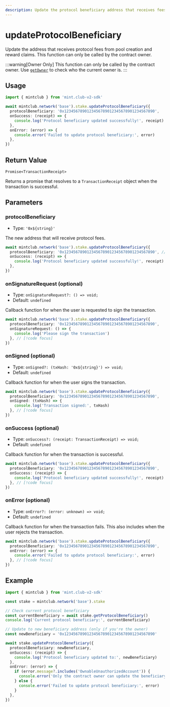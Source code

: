 ```yaml
---
description: Update the protocol beneficiary address that receives fees
---
```


# updateProtocolBeneficiary

Update the address that receives protocol fees from pool creation and reward claims. This function can only be called by the contract owner.

:::warning[Owner Only]
This function can only be called by the contract owner. Use [`getOwner`](/docs/sdk/stake/getOwner) to check who the current owner is.
:::

## Usage

```ts twoslash [example.ts]
import { mintclub } from 'mint.club-v2-sdk'

await mintclub.network('base').stake.updateProtocolBeneficiary({
  protocolBeneficiary: '0x1234567890123456789012345678901234567890',
  onSuccess: (receipt) => {
    console.log('Protocol beneficiary updated successfully!', receipt)
  },
  onError: (error) => {
    console.error('Failed to update protocol beneficiary:', error)
  },
})
```

## Return Value

`Promise<TransactionReceipt>`

Returns a promise that resolves to a `TransactionReceipt` object when the transaction is successful.

## Parameters

### protocolBeneficiary

- Type: `'0x${string}'`

The new address that will receive protocol fees.

```ts
await mintclub.network('base').stake.updateProtocolBeneficiary({
  protocolBeneficiary: '0x1234567890123456789012345678901234567890', // [!code focus]
  onSuccess: (receipt) => {
    console.log('Protocol beneficiary updated successfully!', receipt)
  },
})
```

### onSignatureRequest (optional)

- Type: `onSignatureRequest?: () => void;`
- Default: `undefined`

Callback function for when the user is requested to sign the transaction.

```ts
await mintclub.network('base').stake.updateProtocolBeneficiary({
  protocolBeneficiary: '0x1234567890123456789012345678901234567890',
  onSignatureRequest: () => {
    console.log('Please sign the transaction')
  }, // [!code focus]
})
```

### onSigned (optional)

- Type: `onSigned?: (txHash: '0x${string}') => void;`
- Default: `undefined`

Callback function for when the user signs the transaction.

```ts
await mintclub.network('base').stake.updateProtocolBeneficiary({
  protocolBeneficiary: '0x1234567890123456789012345678901234567890',
  onSigned: (txHash) => {
    console.log('Transaction signed:', txHash)
  }, // [!code focus]
})
```

### onSuccess (optional)

- Type: `onSuccess?: (receipt: TransactionReceipt) => void;`
- Default: `undefined`

Callback function for when the transaction is successful.

```ts
await mintclub.network('base').stake.updateProtocolBeneficiary({
  protocolBeneficiary: '0x1234567890123456789012345678901234567890',
  onSuccess: (receipt) => {
    console.log('Protocol beneficiary updated successfully!', receipt)
  }, // [!code focus]
})
```

### onError (optional)

- Type: `onError?: (error: unknown) => void;`
- Default: `undefined`

Callback function for when the transaction fails. This also includes when the user rejects the transaction.

```ts
await mintclub.network('base').stake.updateProtocolBeneficiary({
  protocolBeneficiary: '0x1234567890123456789012345678901234567890',
  onError: (error) => {
    console.error('Failed to update protocol beneficiary:', error)
  }, // [!code focus]
})
```

## Example

```ts twoslash [example.ts]
import { mintclub } from 'mint.club-v2-sdk'

const stake = mintclub.network('base').stake

// Check current protocol beneficiary
const currentBeneficiary = await stake.getProtocolBeneficiary()
console.log('Current protocol beneficiary:', currentBeneficiary)

// Update to new beneficiary address (only if you're the owner)
const newBeneficiary = '0x1234567890123456789012345678901234567890'

await stake.updateProtocolBeneficiary({
  protocolBeneficiary: newBeneficiary,
  onSuccess: (receipt) => {
    console.log('Protocol beneficiary updated to:', newBeneficiary)
  },
  onError: (error) => {
    if (error.message?.includes('OwnableUnauthorizedAccount')) {
      console.error('Only the contract owner can update the beneficiary')
    } else {
      console.error('Failed to update protocol beneficiary:', error)
    }
  },
})
```
